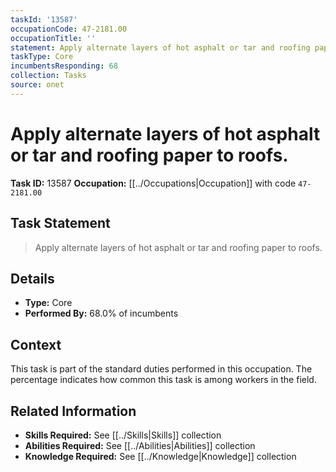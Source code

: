 ```yaml
---
taskId: '13587'
occupationCode: 47-2181.00
occupationTitle: ''
statement: Apply alternate layers of hot asphalt or tar and roofing paper to roofs.
taskType: Core
incumbentsResponding: 68
collection: Tasks
source: onet
---
```

# Apply alternate layers of hot asphalt or tar and roofing paper to roofs.

**Task ID:** 13587
**Occupation:** [[../Occupations|Occupation]] with code `47-2181.00`

## Task Statement

> Apply alternate layers of hot asphalt or tar and roofing paper to roofs.

## Details

- **Type:** Core
- **Performed By:** 68.0% of incumbents

## Context

This task is part of the standard duties performed in this occupation. The percentage indicates how common this task is among workers in the field.

## Related Information

- **Skills Required:** See [[../Skills|Skills]] collection
- **Abilities Required:** See [[../Abilities|Abilities]] collection
- **Knowledge Required:** See [[../Knowledge|Knowledge]] collection
